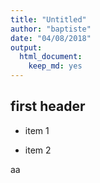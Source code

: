 ```yaml
---
title: "Untitled"
author: "baptiste"
date: "04/08/2018"
output: 
  html_document: 
    keep_md: yes
---
```


## first header

- item 1

- item 2

aa